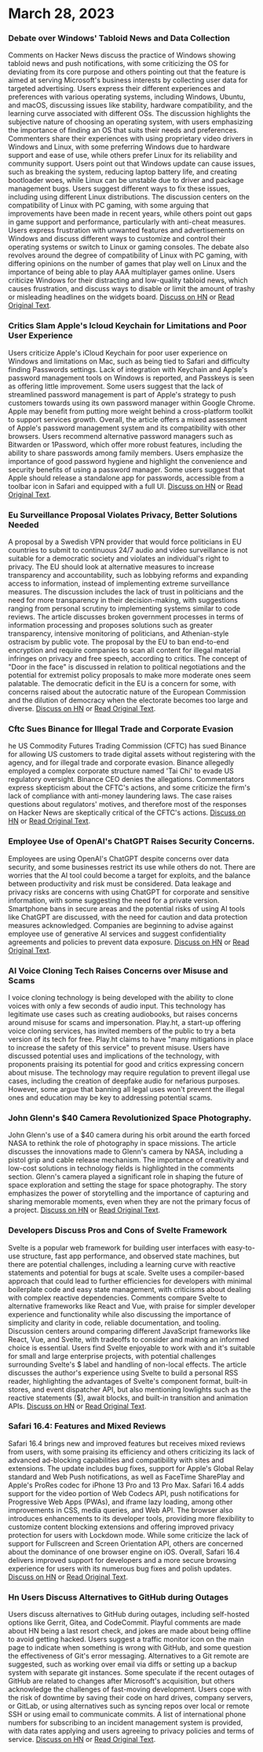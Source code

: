 

<CallToAction />

<Steps>

# March 28, 2023

### Debate over Windows' Tabloid News and Data Collection

Comments on Hacker News discuss the practice of Windows showing tabloid news and push notifications, with some criticizing the OS for deviating from its core purpose and others pointing out that the feature is aimed at serving Microsoft's business interests by collecting user data for targeted advertising. Users express their different experiences and preferences with various operating systems, including Windows, Ubuntu, and macOS, discussing issues like stability, hardware compatibility, and the learning curve associated with different OSs. The discussion highlights the subjective nature of choosing an operating system, with users emphasizing the importance of finding an OS that suits their needs and preferences. Commenters share their experiences with using proprietary video drivers in Windows and Linux, with some preferring Windows due to hardware support and ease of use, while others prefer Linux for its reliability and community support. Users point out that Windows update can cause issues, such as breaking the system, reducing laptop battery life, and creating bootloader woes, while Linux can be unstable due to driver and package management bugs. Users suggest different ways to fix these issues, including using different Linux distributions. The discussion centers on the compatibility of Linux with PC gaming, with some arguing that improvements have been made in recent years, while others point out gaps in game support and performance, particularly with anti-cheat measures. Users express frustration with unwanted features and advertisements on Windows and discuss different ways to customize and control their operating systems or switch to Linux or gaming consoles. The debate also revolves around the degree of compatibility of Linux with PC gaming, with differing opinions on the number of games that play well on Linux and the importance of being able to play AAA multiplayer games online. Users criticize Windows for their distracting and low-quality tabloid news, which causes frustration, and discuss ways to disable or limit the amount of trashy or misleading headlines on the widgets board. [Discuss on HN](http://news.ycombinator.com/item?id=35323121) or [Read Original Text](https://www.tomshardware.com/news/windows-keeps-feeding-tabloid-news).

### Critics Slam Apple's Icloud Keychain for Limitations and Poor User Experience

Users criticize Apple's iCloud Keychain for poor user experience on Windows and limitations on Mac, such as being tied to Safari and difficulty finding Passwords settings. Lack of integration with Keychain and Apple's password management tools on Windows is reported, and Passkeys is seen as offering little improvement. Some users suggest that the lack of streamlined password management is part of Apple's strategy to push customers towards using its own password manager within Google Chrome. Apple may benefit from putting more weight behind a cross-platform toolkit to support services growth. Overall, the article offers a mixed assessment of Apple's password management system and its compatibility with other browsers. Users recommend alternative password managers such as Bitwarden or 1Password, which offer more robust features, including the ability to share passwords among family members. Users emphasize the importance of good password hygiene and highlight the convenience and security benefits of using a password manager. Some users suggest that Apple should release a standalone app for passwords, accessible from a toolbar icon in Safari and equipped with a full UI. [Discuss on HN](http://news.ycombinator.com/item?id=35329950) or [Read Original Text](https://cabel.com/2023/03/27/apple-passwords-deserve-an-app/).

### Eu Surveillance Proposal Violates Privacy, Better Solutions Needed

A proposal by a Swedish VPN provider that would force politicians in EU countries to submit to continuous 24/7 audio and video surveillance is not suitable for a democratic society and violates an individual's right to privacy. The EU should look at alternative measures to increase transparency and accountability, such as lobbying reforms and expanding access to information, instead of implementing extreme surveillance measures. The discussion includes the lack of trust in politicians and the need for more transparency in their decision-making, with suggestions ranging from personal scrutiny to implementing systems similar to code reviews. The article discusses broken government processes in terms of information processing and proposes solutions such as greater transparency, intensive monitoring of politicians, and Athenian-style ostracism by public vote. The proposal by the EU to ban end-to-end encryption and require companies to scan all content for illegal material infringes on privacy and free speech, according to critics. The concept of "Door in the face" is discussed in relation to political negotiations and the potential for extremist policy proposals to make more moderate ones seem palatable. The democratic deficit in the EU is a concern for some, with concerns raised about the autocratic nature of the European Commission and the dilution of democracy when the electorate becomes too large and diverse. [Discuss on HN](http://news.ycombinator.com/item?id=35321994) or [Read Original Text](https://mullvad.net/en/chatcontrol).

### Cftc Sues Binance for Illegal Trade and Corporate Evasion

he US Commodity Futures Trading Commission (CFTC) has sued Binance for allowing US customers to trade digital assets without registering with the agency, and for illegal trade and corporate evasion. Binance allegedly employed a complex corporate structure named 'Tai Chi' to evade US regulatory oversight. Binance CEO denies the allegations. Commentators express skepticism about the CFTC's actions, and some criticize the firm's lack of compliance with anti-money laundering laws. The case raises questions about regulators' motives, and therefore most of the responses on Hacker News are skeptically critical of the CFTC's actions. [Discuss on HN](http://news.ycombinator.com/item?id=35327996) or [Read Original Text](https://www.docdroid.net/60YAbCz/cftc-binance-pdf).

### Employee Use of OpenAI's ChatGPT Raises Security Concerns.

Employees are using OpenAI's ChatGPT despite concerns over data security, and some businesses restrict its use while others do not. There are worries that the AI tool could become a target for exploits, and the balance between productivity and risk must be considered. Data leakage and privacy risks are concerns with using ChatGPT for corporate and sensitive information, with some suggesting the need for a private version. Smartphone bans in secure areas and the potential risks of using AI tools like ChatGPT are discussed, with the need for caution and data protection measures acknowledged. Companies are beginning to advise against employee use of generative AI services and suggest confidentiality agreements and policies to prevent data exposure. [Discuss on HN](http://news.ycombinator.com/item?id=35330438) or [Read Original Text](https://www.darkreading.com/risk/employees-feeding-sensitive-business-data-chatgpt-raising-security-fears).

### AI Voice Cloning Tech Raises Concerns over Misuse and Scams

I voice cloning technology is being developed with the ability to clone voices with only a few seconds of audio input. This technology has legitimate use cases such as creating audiobooks, but raises concerns around misuse for scams and impersonation. Play.ht, a start-up offering voice cloning services, has invited members of the public to try a beta version of its tech for free. Play.ht claims to have "many mitigations in place to increase the safety of this service" to prevent misuse. Users have discussed potential uses and implications of the technology, with proponents praising its potential for good and critics expressing concern about misuse. The technology may require regulation to prevent illegal use cases, including the creation of deepfake audio for nefarious purposes. However, some argue that banning all legal uses won't prevent the illegal ones and education may be key to addressing potential scams.

### John Glenn's $40 Camera Revolutionized Space Photography.

John Glenn's use of a $40 camera during his orbit around the earth forced NASA to rethink the role of photography in space missions. The article discusses the innovations made to Glenn's camera by NASA, including a pistol grip and cable release mechanism. The importance of creativity and low-cost solutions in technology fields is highlighted in the comments section. Glenn's camera played a significant role in shaping the future of space exploration and setting the stage for space photography. The story emphasizes the power of storytelling and the importance of capturing and sharing memorable moments, even when they are not the primary focus of a project. [Discuss on HN](http://news.ycombinator.com/item?id=35328368) or [Read Original Text](https://petapixel.com/2023/03/23/how-john-glenns-40-camera-forced-nasa-to-rethink-space-missions/).

### Developers Discuss Pros and Cons of Svelte Framework

Svelte is a popular web framework for building user interfaces with easy-to-use structure, fast app performance, and observed state machines, but there are potential challenges, including a learning curve with reactive statements and potential for bugs at scale. Svelte uses a compiler-based approach that could lead to further efficiencies for developers with minimal boilerplate code and easy state management, with criticisms about dealing with complex reactive dependencies. Comments compare Svelte to alternative frameworks like React and Vue, with praise for simpler developer experience and functionality while also discussing the importance of simplicity and clarity in code, reliable documentation, and tooling. Discussion centers around comparing different JavaScript frameworks like React, Vue, and Svelte, with tradeoffs to consider and making an informed choice is essential. Users find Svelte enjoyable to work with and it's suitable for small and large enterprise projects, with potential challenges surrounding Svelte's $ label and handling of non-local effects. The article discusses the author's experience using Svelte to build a personal RSS reader, highlighting the advantages of Svelte's component format, built-in stores, and event dispatcher API, but also mentioning lowlights such as the reactive statements ($), await blocks, and built-in transition and animation APIs. [Discuss on HN](http://news.ycombinator.com/item?id=35324430) or [Read Original Text](https://tyhopp.com/notes/thoughts-on-svelte).

### Safari 16.4: Features and Mixed Reviews

Safari 16.4 brings new and improved features but receives mixed reviews from users, with some praising its efficiency and others criticizing its lack of advanced ad-blocking capabilities and compatibility with sites and extensions. The update includes bug fixes, support for Apple's Global Relay standard and Web Push notifications, as well as FaceTime SharePlay and Apple's ProRes codec for iPhone 13 Pro and 13 Pro Max. Safari 16.4 adds support for the video portion of Web Codecs API, push notifications for Progressive Web Apps (PWAs), and iframe lazy loading, among other improvements in CSS, media queries, and Web API. The browser also introduces enhancements to its developer tools, providing more flexibility to customize content blocking extensions and offering improved privacy protection for users with Lockdown mode. While some criticize the lack of support for Fullscreen and Screen Orientation API, others are concerned about the dominance of one browser engine on iOS. Overall, Safari 16.4 delivers improved support for developers and a more secure browsing experience for users with its numerous bug fixes and polish updates. [Discuss on HN](http://news.ycombinator.com/item?id=35329961) or [Read Original Text](https://webkit.org/blog/13966/webkit-features-in-safari-16-4/).

### Hn Users Discuss Alternatives to GitHub during Outages

Users discuss alternatives to GitHub during outages, including self-hosted options like Gerrit, Gitea, and CodeCommit. Playful comments are made about HN being a last resort check, and jokes are made about being offline to avoid getting hacked. Users suggest a traffic monitor icon on the main page to indicate when something is wrong with GitHub, and some question the effectiveness of Git's error messaging. Alternatives to a Git remote are suggested, such as working over email via diffs or setting up a backup system with separate git instances. Some speculate if the recent outages of GitHub are related to changes after Microsoft's acquisition, but others acknowledge the challenges of fast-moving development. Users cope with the risk of downtime by saving their code on hard drives, company servers, or GitLab, or using alternatives such as syncing repos over local or remote SSH or using email to communicate commits. A list of international phone numbers for subscribing to an incident management system is provided, with data rates applying and users agreeing to privacy policies and terms of service. [Discuss on HN](http://news.ycombinator.com/item?id=35325709) or [Read Original Text](https://www.githubstatus.com/incidents/52z0j6phhnjs).

</Steps>
